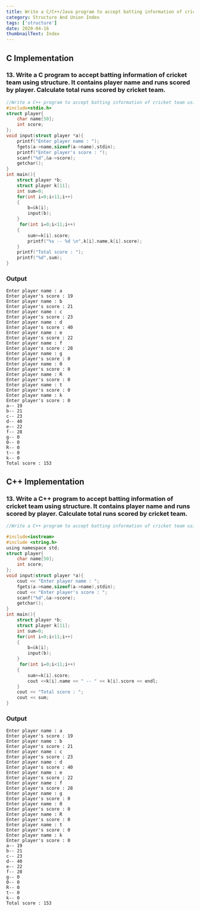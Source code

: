```yaml
---
title: Write a C/C++/Java program to accept batting information of cricket team using structure. It contains player name and runs scored by player. Calculate total runs scored by cricket team.
category: Structure And Union Index
tags: ['structure']
date: 2020-04-16
thumbnailText: Index
---
```


## C Implementation
### 13. Write a C program to accept batting information of cricket team using structure. It contains player name and runs scored by player. Calculate total runs scored by cricket team.
```c
//Write a C++ program to accept batting information of cricket team using structure. It contains player name and runs scored by player. Calculate total runs scored by cricket team.
#include<stdio.h>
struct player{
    char name[50];
    int score;
};
void input(struct player *a){
    printf("Enter player name : ");
    fgets(a->name,sizeof(a->name),stdin);
    printf("Enter player's score : ");
    scanf("%d",&a->score);
    getchar();
}
int main(){
    struct player *b;
    struct player k[11];
    int sum=0;
    for(int i=0;i<11;i++)
    {
        b=&k[i];
        input(b);
    }
     for(int i=0;i<11;i++)
    {
        sum+=k[i].score;
        printf("%s -- %d \n",k[i].name,k[i].score);
    }
    printf("Total score : ");
    printf("%d",sum);
}
```
### Output
```
Enter player name : a
Enter player's score : 19
Enter player name : b
Enter player's score : 21
Enter player name : c
Enter player's score : 23
Enter player name : d
Enter player's score : 40
Enter player name : e
Enter player's score : 22
Enter player name : f
Enter player's score : 28
Enter player name : g
Enter player's score : 0
Enter player name : 0
Enter player's score : 0
Enter player name : R
Enter player's score : 0
Enter player name : t
Enter player's score : 0
Enter player name : k
Enter player's score : 0
a-- 19
b-- 21
c-- 23
d-- 40
e-- 22
f-- 28
g-- 0
0-- 0
R-- 0
t-- 0
k-- 0
Total score : 153
```

## C++ Implementation
### 13. Write a C++ program to accept batting information of cricket team using structure. It contains player name and runs scored by player. Calculate total runs scored by cricket team.
```c
//Write a C++ program to accept batting information of cricket team using structure. It contains player name and runs scored by player. Calculate total runs scored by cricket team.

#include<iostream>
#include <string.h>
using namespace std;
struct player{
    char name[50];
    int score;
};
void input(struct player *a){
    cout << "Enter player name : ";
    fgets(a->name,sizeof(a->name),stdin);
    cout << "Enter player's score : ";
    scanf("%d",&a->score);
    getchar();
}
int main(){
    struct player *b;
    struct player k[11];
    int sum=0;
    for(int i=0;i<11;i++)
    {
        b=&k[i];
        input(b);
    }
     for(int i=0;i<11;i++)
    {
        sum+=k[i].score;
        cout <<k[i].name << " -- " << k[i].score << endl;
    }
    cout << "Total score : ";
    cout << sum;
}
```
### Output
```
Enter player name : a
Enter player's score : 19
Enter player name : b
Enter player's score : 21
Enter player name : c
Enter player's score : 23
Enter player name : d
Enter player's score : 40
Enter player name : e
Enter player's score : 22
Enter player name : f
Enter player's score : 28
Enter player name : g
Enter player's score : 0
Enter player name : 0
Enter player's score : 0
Enter player name : R
Enter player's score : 0
Enter player name : t
Enter player's score : 0
Enter player name : k
Enter player's score : 0
a-- 19
b-- 21
c-- 23
d-- 40
e-- 22
f-- 28
g-- 0
0-- 0
R-- 0
t-- 0
k-- 0
Total score : 153
```
